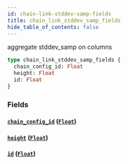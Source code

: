 ```yaml
---
id: chain-link-stddev-samp-fields
title: chain_link_stddev_samp_fields
hide_table_of_contents: false
---
```


aggregate stddev_samp on columns

```graphql
type chain_link_stddev_samp_fields {
  chain_config_id: Float
  height: Float
  id: Float
}
```

### Fields

#### [`chain_config_id`](#) ([`Float`](../scalars/float))

#### [`height`](#) ([`Float`](../scalars/float))

#### [`id`](#) ([`Float`](../scalars/float))
